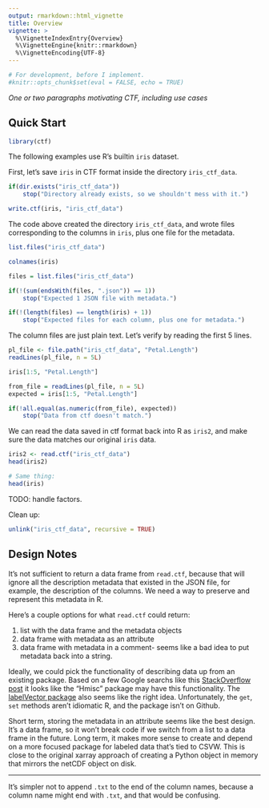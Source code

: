 ```yaml
---
output: rmarkdown::html_vignette
title: Overview
vignette: >
  %\VignetteIndexEntry{Overview}
  %\VignetteEngine{knitr::rmarkdown}
  %\VignetteEncoding{UTF-8}
---
```


```r
# For development, before I implement.
#knitr::opts_chunk$set(eval = FALSE, echo = TRUE)
```

_One or two paragraphs motivating CTF, including use cases_


## Quick Start

```R
library(ctf)
```

The following examples use R's builtin `iris` dataset.

First, let's save `iris` in CTF format inside the directory `iris_ctf_data`.

```R
if(dir.exists("iris_ctf_data")) 
    stop("Directory already exists, so we shouldn't mess with it.")
```

```R
write.ctf(iris, "iris_ctf_data")
```

The code above created the directory `iris_ctf_data`, and wrote files corresponding to the columns in `iris`, plus one file for the metadata.

```R
list.files("iris_ctf_data")

colnames(iris)
```

```R
files = list.files("iris_ctf_data")

if(!(sum(endsWith(files, ".json")) == 1))
    stop("Expected 1 JSON file with metadata.")

if(!(length(files) == length(iris) + 1))
    stop("Expected files for each column, plus one for metadata.")
```

The column files are just plain text.
Let's verify by reading the first 5 lines.

```R
pl_file <- file.path("iris_ctf_data", "Petal.Length")
readLines(pl_file, n = 5L)

iris[1:5, "Petal.Length"]
```

```R
from_file = readLines(pl_file, n = 5L)
expected = iris[1:5, "Petal.Length"]

if(!all.equal(as.numeric(from_file), expected))
    stop("Data from ctf doesn't match.")
```

We can read the data saved in ctf format back into R as `iris2`, and make sure the data matches our original `iris` data.

```R
iris2 <- read.ctf("iris_ctf_data")
head(iris2)

# Same thing:
head(iris)
```

TODO: handle factors.

Clean up:

```R
unlink("iris_ctf_data", recursive = TRUE)
```


## Design Notes

It's not sufficient to return a data frame from `read.ctf`, because that will ignore all the description metadata that existed in the JSON file, for example, the description of the columns.
We need a way to preserve and represent this metadata in R.

Here's a couple options for what `read.ctf` could return:

1. list with the data frame and the metadata objects
2. data frame with metadata as an attribute
3. data frame with metadata in a comment- seems like a bad idea to put metadata back into a string.

Ideally, we could pick the functionality of describing data up from an existing package.
Based on a few Google searchs like this [StackOverflow post](https://stackoverflow.com/questions/11348320/is-there-a-standard-way-to-document-data-frames?noredirect=1&lq=1) it looks like the "Hmisc" package may have this functionality.
The [labelVector package](https://cran.r-project.org/package=labelVector) also seems like the right idea.
Unfortunately, the `get`, `set` methods aren't idiomatic R, and the package isn't on Github.

Short term, storing the metadata in an attribute seems like the best design.
It's a data frame, so it won't break code if we switch from a list to a data frame in the future.
Long term, it makes more sense to create and depend on a more focused package for labeled data that's tied to CSVW.
This is close to the original xarray approach of creating a Python object in memory that mirrors the netCDF object on disk.

---

It's simpler not to append `.txt` to the end of the column names, because a column name might end with `.txt`, and that would be confusing.
